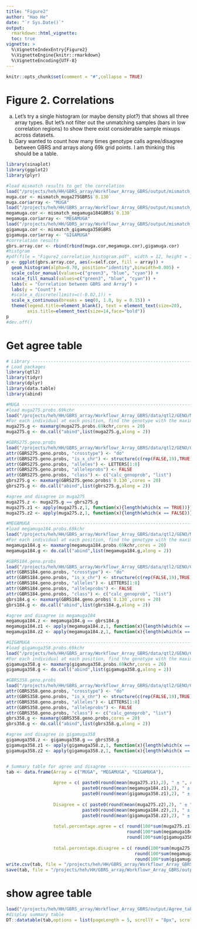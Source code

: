 ```yaml
---
title: "Figure2"
author: "Hao He"
date: "`r Sys.Date()`"
output: 
  rmarkdown::html_vignette:
  toc: true
vignette: >
  %\VignetteIndexEntry{Figure2}
  %\VignetteEngine{knitr::rmarkdown}
  %\VignetteEncoding{UTF-8}
---
```


```r
knitr::opts_chunk$set(comment = "#",collapse = TRUE)
```

# Figure 2. Correlations
a) Let’s try a single histogram (or maybe density plot?) that shows all three array types. But let’s not filter out the unmatching samples (bars in low correlation regions) to show there exist considerable sample mixups across datasets.
b) Gary wanted to count how many times genotype calls agree/disagree between GBRS and arrays along 69k grid points. I am thinking this should be a table.

```r
library(sinaplot)
library(ggplot2)
library(plyr)

#load mismatch results to get the correlation
load("/projects/heh/HH/GBRS_array/Workflowr_Array_GBRS/output/mismatch_muga275GBRS.RData")
muga.cor <- mismatch_muga275GBRS$`0.130`
muga.cor$array <- "MUGA"
load("/projects/heh/HH/GBRS_array/Workflowr_Array_GBRS/output/mismatch_megamuga184GBRS.RData")
megamuga.cor <- mismatch_megamuga184GBRS$`0.130`
megamuga.cor$array <- "MEGAMUGA"
load("/projects/heh/HH/GBRS_array/Workflowr_Array_GBRS/output/mismatch_gigamuga358GBRS.RData")
gigamuga.cor <- mismatch_gigamuga358GBRS
gigamuga.cor$array <- "GIGAMUGA"
#correlation results
gbrs.array.cor <- rbind(rbind(muga.cor,megamuga.cor),gigamuga.cor)
#histgram
#pdf(file = "Figure2_correlation_histogram.pdf", width = 12, height = 10)
p <- ggplot(gbrs.array.cor, aes(x=self.cor, fill = array)) +
  geom_histogram(alpha=0.70, position="identity",binwidth=0.005) +
  scale_color_manual(values=c("green3", "blue", "cyan")) +
  scale_fill_manual(values=c("green3", "blue", "cyan")) +
  labs(x = "Correlation between GBRS and Array") +
  labs(y = "Count") +
  #scale_x_discrete(limits=c(-0.02,1)) +
  scale_x_continuous(breaks = seq(0, 1.0, by = 0.15)) +
  theme(legend.title=element_blank(), text = element_text(size=20), 
        axis.title=element_text(size=14,face="bold"))
p
#dev.off()
```

# Get agree table
```r
# Library -----------------------------------------------------------------
# Load packages
library(qtl2)
library(tidyr)
library(dplyr)
library(data.table)
library(abind)

#MUGA -----------------------------------------------------------------
#load muga275.probs.69kchr  
load("/projects/heh/HH/GBRS_array/Workflowr_Array_GBRS/data/qtl2/GENO/MG/muga275.probs.69kchr.RData")
#For each individual at each position, find the genotype with the maximum marginal probability.
muga275.g <- maxmarg(muga275.probs.69kchr,cores = 20)
muga275.g <- do.call("abind",list(muga275.g,along = 2))

#GBRS275.geno.probs
load("/projects/heh/HH/GBRS_array/Workflowr_Array_GBRS/data/qtl2/GENO/GBRS/GBRS275.geno.probs.RData")
attr(GBRS275.geno.probs, "crosstype") <- "do"
attr(GBRS275.geno.probs, "is_x_chr") <- structure(c(rep(FALSE,19),TRUE), names=1:20)
attr(GBRS275.geno.probs, "alleles") <- LETTERS[1:8]
attr(GBRS275.geno.probs, "alleleprobs") <- FALSE
attr(GBRS275.geno.probs, "class") <- c("calc_genoprob", "list")
gbrs275.g <- maxmarg(GBRS275.geno.probs$`0.130`,cores = 20)
gbrs275.g <- do.call("abind",list(gbrs275.g,along = 2))

#agree and disagree in muga275
muga275.z <- muga275.g == gbrs275.g
muga275.z1 <- apply(muga275.z,1, function(x){length(which(x == TRUE))})
muga275.z2 <- apply(muga275.z,1, function(x){length(which(x == FALSE))})

#MEGAMUGA -----------------------------------------------------------------
#load megamuga184.probs.69kchr  
load("/projects/heh/HH/GBRS_array/Workflowr_Array_GBRS/data/qtl2/GENO/MM/megamuga184.probs.69kchr.RData")
#For each individual at each position, find the genotype with the maximum marginal probability.
megamuga184.g <- maxmarg(megamuga184.probs.69kchr,cores = 20)
megamuga184.g <- do.call("abind",list(megamuga184.g,along = 2))

#GBRS184.geno.probs
load("/projects/heh/HH/GBRS_array/Workflowr_Array_GBRS/data/qtl2/GENO/GBRS/GBRS184.geno.probs.RData")
attr(GBRS184.geno.probs, "crosstype") <- "do"
attr(GBRS184.geno.probs, "is_x_chr") <- structure(c(rep(FALSE,19),TRUE), names=1:20)
attr(GBRS184.geno.probs, "alleles") <- LETTERS[1:8]
attr(GBRS184.geno.probs, "alleleprobs") <- FALSE
attr(GBRS184.geno.probs, "class") <- c("calc_genoprob", "list")
gbrs184.g <- maxmarg(GBRS184.geno.probs$`0.130`,cores = 20)
gbrs184.g <- do.call("abind",list(gbrs184.g,along = 2))

#agree and disagree in megamuga184
megamuga184.z <- megamuga184.g == gbrs184.g
megamuga184.z1 <- apply(megamuga184.z,1, function(x){length(which(x == TRUE))})
megamuga184.z2 <- apply(megamuga184.z,1, function(x){length(which(x == FALSE))})

#GIGAMUGA -----------------------------------------------------------------
#load gigamuga358.probs.69kchr  
load("/projects/heh/HH/GBRS_array/Workflowr_Array_GBRS/data/qtl2/GENO/GM/gigamuga358.probs.69kchr.RData")
#For each individual at each position, find the genotype with the maximum marginal probability.
gigamuga358.g <- maxmarg(gigamuga358.probs.69kchr,cores = 20)
gigamuga358.g <- do.call("abind",list(gigamuga358.g,along = 2))

#GBRS358.geno.probs
load("/projects/heh/HH/GBRS_array/Workflowr_Array_GBRS/data/qtl2/GENO/GBRS/GBRS358.geno.probs.RData")
attr(GBRS358.geno.probs, "crosstype") <- "do"
attr(GBRS358.geno.probs, "is_x_chr") <- structure(c(rep(FALSE,19),TRUE), names=1:20)
attr(GBRS358.geno.probs, "alleles") <- LETTERS[1:8]
attr(GBRS358.geno.probs, "alleleprobs") <- FALSE
attr(GBRS358.geno.probs, "class") <- c("calc_genoprob", "list")
gbrs358.g <- maxmarg(GBRS358.geno.probs,cores = 20)
gbrs358.g <- do.call("abind",list(gbrs358.g,along = 2))

#agree and disagree in gigamuga358
gigamuga358.z <- gigamuga358.g == gbrs358.g
gigamuga358.z1 <- apply(gigamuga358.z,1, function(x){length(which(x == TRUE))})
gigamuga358.z2 <- apply(gigamuga358.z,1, function(x){length(which(x == FALSE))})


# Summary table for agree and disagree ------------------------------------
tab <- data.frame(Array = c("MUGA", "MEGAMUGA", "GIGAMUGA"),
                  
                  Agree = c( paste0(round(mean(muga275.z1),2), " ± ", round(sd(muga275.z1), 2)),
                             paste0(round(mean(megamuga184.z1),2), " ± ", round(sd(megamuga184.z1), 2)),
                             paste0(round(mean(gigamuga358.z1),2), " ± ", round(sd(gigamuga358.z1), 2))),
                  
                  Disagree = c( paste0(round(mean(muga275.z2),2), " ± ", round(sd(muga275.z2), 2)),
                             paste0(round(mean(megamuga184.z2),2), " ± ", round(sd(megamuga184.z2), 2)),
                             paste0(round(mean(gigamuga358.z2),2), " ± ", round(sd(gigamuga358.z2), 2))),
                  
                  total.percentage.agree = c( round(100*sum(muga275.z1)/c(dim(muga275.z)[1]*dim(muga275.z)[2]),3),
                                              round(100*sum(megamuga184.z1)/c(dim(megamuga184.z)[1]*dim(megamuga184.z)[2]),3),
                                              round(100*sum(gigamuga358.z1)/c(dim(gigamuga358.z)[1]*dim(gigamuga358.z)[2]),3)),
                  
                  total.percentage.disagree = c( round(100*sum(muga275.z2)/c(dim(muga275.z)[1]*dim(muga275.z)[2]),3),
                                                 round(100*sum(megamuga184.z2)/c(dim(megamuga184.z)[1]*dim(megamuga184.z)[2]),3),
                                                 round(100*sum(gigamuga358.z2)/c(dim(gigamuga358.z)[1]*dim(gigamuga358.z)[2]),3)))
write.csv(tab, file = "/projects/heh/HH/GBRS_array/Workflowr_Array_GBRS/output/Agree_table_three_array.csv")  
save(tab, file = "/projects/heh/HH/GBRS_array/Workflowr_Array_GBRS/output/Agree_table_three_array.RData")  
```

# show agree table
```r
load("/projects/heh/HH/GBRS_array/Workflowr_Array_GBRS/output/Agree_table_three_array.RData")                       
#display summary table
DT::datatable(tab,options = list(pageLength = 5, scrollY = "8px", scrollX = "20px"))
```


